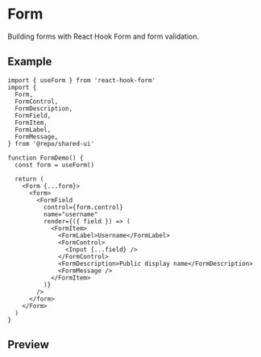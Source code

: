 
<Meta of={Stories} />

# Form

Building forms with React Hook Form and form validation.

## Example

```tsx
import { useForm } from 'react-hook-form'
import {
  Form,
  FormControl,
  FormDescription,
  FormField,
  FormItem,
  FormLabel,
  FormMessage,
} from '@repo/shared-ui'

function FormDemo() {
  const form = useForm()

  return (
    <Form {...form}>
      <form>
        <FormField
          control={form.control}
          name="username"
          render={({ field }) => (
            <FormItem>
              <FormLabel>Username</FormLabel>
              <FormControl>
                <Input {...field} />
              </FormControl>
              <FormDescription>Public display name</FormDescription>
              <FormMessage />
            </FormItem>
          )}
        />
      </form>
    </Form>
  )
}
```

## Preview

<Primary />
